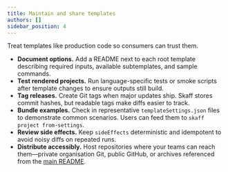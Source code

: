 ```yaml
---
title: Maintain and share templates
authors: []
sidebar_position: 4
---
```


Treat templates like production code so consumers can trust them.

- **Document options.** Add a README next to each root template describing required inputs, available subtemplates, and sample commands.
- **Test rendered projects.** Run language-specific tests or smoke scripts after template changes to ensure outputs still build.
- **Tag releases.** Create Git tags when major updates ship. Skaff stores commit hashes, but readable tags make diffs easier to track.
- **Bundle examples.** Check in representative `templateSettings.json` files to demonstrate common scenarios. Users can feed them to `skaff project from-settings`.
- **Review side effects.** Keep `sideEffects` deterministic and idempotent to avoid noisy diffs on repeated runs.
- **Distribute accessibly.** Host repositories where your teams can reach them—private organisation Git, public GitHub, or archives referenced from the [main README](https://github.com/timonteutelink/skaff#readme).
